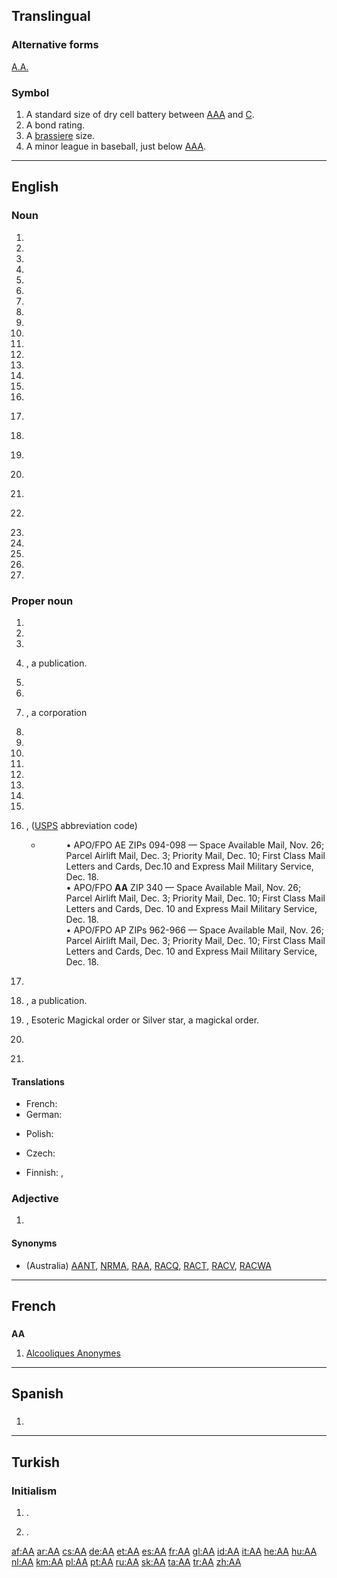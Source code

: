 {{also|Appendix:Variations of "aa"}}
==Translingual==
{{wikipedia}}

===Alternative forms===
{{sense|Astrum Argenteum}} [[A.A.]]

===Symbol===
{{head|mul|symbol}}

# A standard size of dry cell battery between [[AAA]] and [[C]].
# A bond rating.
# A [[brassiere]] size.
# A minor league in baseball, just below [[AAA]].

----

==English==

===Noun===
{{en-noun}}

# {{initialism of|affirmative action}}
# {{initialism of|African-American}}
# {{initialism of|air armament}}
# {{initialism of|air attaché}}
# {{initialism of|aircraft apprentice}}
# {{initialism of|aircraft artificer}}
# {{initialism of|airman apprentice}}
# {{initialism of|absolute alcohol}}
# {{initialism of|absolute altitude}}
# {{initialism of|achievement age}}
# {{initialism of|acting appointment}}
# {{initialism of|administrative assistant}}
# {{initialism of|adoption agency}}
# {{initialism of|armament artificer}}
# {{initialism of|athletic association}}
# {{initialism of|author's alteration}}
# {{context|military|lang=en}} {{initialism of|avenue of approach}}
# {{initialism of|aviation annex}}
# {{context|chemistry|lang=en}} {{initialism of|amino acid}}
# {{context|chemistry|lang=en}} {{initialism of|aminoacyl}}
# {{initialism of|Asian-African}}
# {{context|military|lang=en}} {{initialism of|assembly area}}
# {{initialism of|assistant adjutant}}
# {{initialism of|Associate of arts}}
# {{initialism of|appropriate authority}}
# {{initialism of|approximate absolute}}
# {{initialism of|arithmetic average}}

===Proper noun===
{{en-proper noun}}

# {{initialism of|Academy Awards}}
# {{initialism of|Addicts Anonymous}}
# {{initialism of|Aerolineas Argentinas}}
# {{initialism of|Air Almanac|nodot=1}}, a publication.
# {{initialism of|Airports Authority of India}}
# {{initialism of|Alcoholics Anonymous}}
# {{initialism of|Aluminum America}}, a corporation
# {{initialism of|Aluminum Assoication}}
# {{initialism of|Alzheimer's Association}}
# {{initialism of|American Airlines}}
# {{initialism of|American Anthropologist}}
# {{initialism of|American Association}}
# {{initialism of|Ann Arbor Railroad}}
# {{initialism of|Ansett Airways}}
# {{initialism of|Arlington Annex}}
# {{initialism of|Armed Forces in the Americas}}, ([[USPS]] abbreviation code)
#* {{quote-news|title=Shipping to soldiers for the holidays|work=Stuttgart (Arkansas) Daily Leader|author=Bill Shrum|date=October 29|year=2010‎}}
#*: • APO/FPO AE ZIPs 094-098 — Space Available Mail, Nov. 26; Parcel Airlift Mail, Dec. 3; Priority Mail, Dec. 10; First Class Mail Letters and Cards, Dec.10 and Express Mail Military Service, Dec. 18.
#*: • APO/FPO '''AA''' ZIP 340 — Space Available Mail, Nov. 26; Parcel Airlift Mail, Dec. 3; Priority Mail, Dec. 10; First Class Mail Letters and Cards, Dec. 10 and Express Mail Military Service, Dec. 18.
#*: • APO/FPO AP ZIPs 962-966 — Space Available Mail, Nov. 26; Parcel Airlift Mail, Dec. 3; Priority Mail, Dec. 10; First Class Mail Letters and Cards, Dec. 10 and Express Mail Military Service, Dec. 18.
# {{initialism of|Army Act}}
# {{initialism of|Astronautica Acta|nodot=1}}, a publication.
# {{initialism of|Astrum Argenteum}}, Esoteric Magickal order or Silver star, a magickal order.
# {{context|UK|lang=en}} {{initialism of|The Automobile Association}}
# {{context|dated|Russia|lang=en}} {{initialism of|aviatsionnaya Armiya}}

====Translations====
{{trans-top|Alcoholics Anonymous}}
* French: {{t+|fr|AA|m-p}}
* German: {{t+|de|AA|p}}
{{trans-mid}}
* Polish: {{t+|pl|AA|n}}
{{trans-bottom}}

{{trans-top|American Airlines}}
{{trans-mid}}
{{trans-bottom}}

{{trans-top|Esoteric Magickal order Astrum Argenteum, or Silver star, a magickal order}}
{{trans-mid}}
{{trans-bottom}}

{{trans-top|Antiaircraft}}
* Czech: {{t+|cs|PL}}
{{trans-mid}}
* Finnish: {{t+|fi|IT}}, {{t+|fi|it}}
{{trans-bottom}}

{{trans-top|Alzheimer's Association}}
{{trans-mid}}
{{trans-bottom}}

{{trans-top|Armed Forces Americas}}
{{trans-mid}}
{{trans-bottom}}

{{trans-top|Affirmative Action}}
{{trans-mid}}
{{trans-bottom}}

{{trans-top|African-American}}
{{trans-mid}}
{{trans-bottom}}

===Adjective===
{{en-adj|-}}

# {{initialism of|anti-aircraft}}

====Synonyms====
* {{sense|Automobile Association}} (Australia) [[AANT]], [[NRMA]], [[RAA]], [[RACQ]], [[RACT]], [[RACV]], [[RACWA]]

----

==French==

==={{initialism-old|fr}}===
'''AA''' {{g|m-p}}

# {{context|plurale tantum|lang=fr}} [[Alcooliques Anonymes]]

----

==Spanish==

==={{initialism-old|es}}===
{{head|es|initialism}}

# {{initialism of|Alcohólicos Anónimos|lang=es}}

----

==Turkish==

===Initialism===
{{tr-initialism}}

# {{initialism of|Anadolu Ajansı|lang=tr|nodot=1}} {{gloss|Anadolu Agency}}.
# {{initialism of|Adsız Alkolikler|lang=tr|nodot=1}} {{gloss|Alcoholics Anonymous}}.

[[af:AA]]
[[ar:AA]]
[[cs:AA]]
[[de:AA]]
[[et:AA]]
[[es:AA]]
[[fr:AA]]
[[gl:AA]]
[[id:AA]]
[[it:AA]]
[[he:AA]]
[[hu:AA]]
[[nl:AA]]
[[km:AA]]
[[pl:AA]]
[[pt:AA]]
[[ru:AA]]
[[sk:AA]]
[[ta:AA]]
[[tr:AA]]
[[zh:AA]]